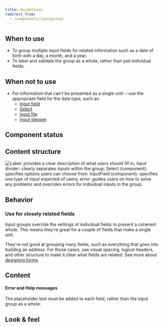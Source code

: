 ```yaml
---
title: Guidelines
redirect_from:
  - /components/inputgroup/
---
```



<ReactExample exampleId="InputGroup-default" />

## When to use

- To group multiple input fields for related information
  such as a date of birth with a day, a month, and a year.
- To label and validate the group as a whole, rather than just individual fields.

## When not to use

- For information that can't be presented as a single unit---use the appropriate field for the data type, such as:
  - [Input field](/components/input/inputfield/)
  - [Select](/components/input/select/)
  - [Input file](/components/input/inputfile/)
  - [Input stepper](/components/input/inputstepper/)

## Component status

<ComponentStatus component="InputGroup" />

## Content structure

![Label: provides a clear description of what users should fill in; input divider: clearly separates inputs within the group; Select (component): specifies options users can choose from. InputField (component): specifies one type of input expected of users; error: guides users on how to solve any problems and overrides errors for individual inputs in the group.](fileId:4QJZqvBvRrLu6t9mwObCkA;nodeId:76%3A1011)

## Behavior

### Use for closely related fields

Input groups override the settings of individual fields to present a coherent whole.
This means they're great for a couple of fields that make a single unit.

They're not good at grouping many fields,
such as everything that goes into building an address.
For those cases, use visual spacing, logical headers, and other structure
to make it clear what fields are related.
See more about [designing forms](/design-patterns/designing-forms/).

## Content

<InputLabelsSnippet />

<InputHelpErrorSnippet />

<!-- eslint-disable -->

#### Error and Help messages

<ReactExample exampleId="InputGroup-states" />

<InputPlaceholderSnippet />

The placeholder text must be added to each field, rather than the input group as a whole.

## Look & feel

<InputBackgroundLinkSnippet />
